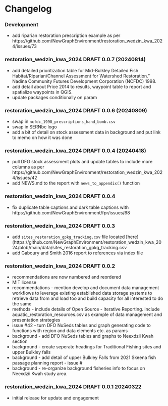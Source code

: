 # Changelog {-}

### Development {-}

  - add riparian restoration prescription example as per https://github.com/NewGraphEnvironment/restoration_wedzin_kwa_2024/issues/73


### restoration_wedzin_kwa_2024 DRAFT 0.0.7 (20240814) {-}

  - add detailed prioritization table for Mid-Bulkley Detailed Fish Habitat/Riparian/Channel Assessment for Watershed Restoration.” Nadina Community Futures Development Corporation (NCFDC) 1998.
  - add detail about Price 2014 to results, waypoint table to report and spatialize waypoints in QGIS.
  - update packages conditionally on param


### restoration_wedzin_kwa_2024 DRAFT 0.0.6 (20240809) {-}
  
  - swap in `ncfdc_1998_prescriptions_hand_bomb.csv` 
  - swap in SERNbc logo
  - add a bit of detail on stock assessment data in background and put link to memo on how it was done

### restoration_wedzin_kwa_2024 DRAFT 0.0.4 (20240418) {-}

  - pull DFO stock assessment plots and update tables to include more columns as per https://github.com/NewGraphEnvironment/restoration_wedzin_kwa_2024/issues/42
  - add NEWS.md to the report with `news_to_appendix()` function

### restoration_wedzin_kwa_2024 DRAFT 0.0.4 {-}

  - fix duplicate table captions and dark table captions with https://github.com/NewGraphEnvironment/fpr/issues/68

### restoration_wedzin_kwa_2024 DRAFT 0.0.3 {-}

  
  - add `sites_restoration_gpkg_tracking.csv` file located [here](https://github.com/NewGraphEnvironment/restoration_wedzin_kwa_2024/blob/main/data/sites_restoration_gpkg_tracking.csv
  - add Gaboury and Smith 2016 report to references via index file


### restoration_wedzin_kwa_2024 DRAFT 0.0.2 {-}
  
  - recommendations are now numbered and reordered
  - MIT license
  - recommendations - mention develop and document data management workflows to leverage existing established data storage systems to retrieve data from and load too and build capacity for all interested to do the same
  - methods - include details of Open Source - Iterative Reporting. include aquatic_restoration_resources.csv as example of data management and presentation strategies 
  - issue #42 - turn DFO NuSeds tables and graph generating code to functions with region and data elements etc. as params
  - background - add DFO NuSeds tables and graphs to Neexdzii Kwah section
  - background - create seperate headings for Traditional Fishing sites and upper Bulkley falls
  - background - add detail of upper Bulkley Falls from 2021 Skeena fish passage planning report - issue #
  - background - re-organize background fisheries info to focus on Neexdzii Kwah study area.


### restoration_wedzin_kwa_2024 DRAFT 0.0.1 20240322 {-}

  * initial release for update and engagement
  
